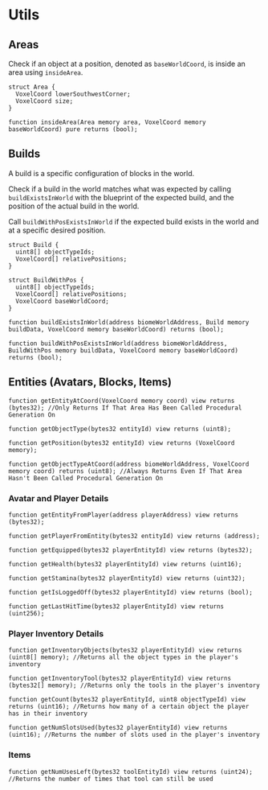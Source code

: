 # Utils

## Areas

Check if an object at a position, denoted as `baseWorldCoord`, is inside an area using `insideArea`.

```solidity
struct Area {
  VoxelCoord lowerSouthwestCorner;
  VoxelCoord size;
}

function insideArea(Area memory area, VoxelCoord memory baseWorldCoord) pure returns (bool);
```

## Builds

A build is a specific configuration of blocks in the world.

Check if a build in the world matches what was expected by calling `buildExistsInWorld` with the blueprint of the expected build, and the position of the actual build in the world.

Call `buildWithPosExistsInWorld` if the expected build exists in the world and at a specific desired position.

```solidity
struct Build {
  uint8[] objectTypeIds;
  VoxelCoord[] relativePositions;
}

struct BuildWithPos {
  uint8[] objectTypeIds;
  VoxelCoord[] relativePositions;
  VoxelCoord baseWorldCoord;
}

function buildExistsInWorld(address biomeWorldAddress, Build memory buildData, VoxelCoord memory baseWorldCoord) returns (bool);

function buildWithPosExistsInWorld(address biomeWorldAddress, BuildWithPos memory buildData, VoxelCoord memory baseWorldCoord) returns (bool);
```

## Entities (Avatars, Blocks, Items)

```solidity
function getEntityAtCoord(VoxelCoord memory coord) view returns (bytes32); //Only Returns If That Area Has Been Called Procedural Generation On 

function getObjectType(bytes32 entityId) view returns (uint8);

function getPosition(bytes32 entityId) view returns (VoxelCoord memory);

function getObjectTypeAtCoord(address biomeWorldAddress, VoxelCoord memory coord) returns (uint8); //Always Returns Even If That Area Hasn't Been Called Procedural Generation On
```

### Avatar and Player Details

```solidity
function getEntityFromPlayer(address playerAddress) view returns (bytes32);

function getPlayerFromEntity(bytes32 entityId) view returns (address);

function getEquipped(bytes32 playerEntityId) view returns (bytes32);

function getHealth(bytes32 playerEntityId) view returns (uint16);

function getStamina(bytes32 playerEntityId) view returns (uint32);

function getIsLoggedOff(bytes32 playerEntityId) view returns (bool);

function getLastHitTime(bytes32 playerEntityId) view returns (uint256);
```

### Player Inventory Details

```solidity
function getInventoryObjects(bytes32 playerEntityId) view returns (uint8[] memory); //Returns all the object types in the player's inventory

function getInventoryTool(bytes32 playerEntityId) view returns (bytes32[] memory); //Returns only the tools in the player's inventory

function getCount(bytes32 playerEntityId, uint8 objectTypeId) view returns (uint16); //Returns how many of a certain object the player has in their inventory

function getNumSlotsUsed(bytes32 playerEntityId) view returns (uint16); //Returns the number of slots used in the player's inventory
```

### Items
```solidity
function getNumUsesLeft(bytes32 toolEntityId) view returns (uint24); //Returns the number of times that tool can still be used
``` 